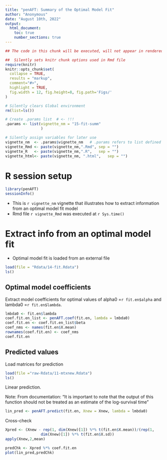 ```yaml
---
title: "penAFT: Summary of the Optimal Model Fit"
author: "Anonymous"
date: "August 10th, 2022"
output: 
  html_document:
    toc: true
    number_sections: true
---
```



```r
## The code in this chunk will be executed, will not appear in rendered .html file

##  Silently sets knitr chunk options used in Rmd file
require(knitr)
knitr::opts_chunk$set(
  collapse = TRUE,
  results = "markup",  
  comment="#>",
  highlight = TRUE,
  fig.width = 12, fig.height=8, fig.path='Figs/'
)

# Silently clears Global environment
rm(list=ls())

# Create .params list  # <- !!! 
.params <- list(vignette_nm = "15-fit-summ"
                ) 

# Silently assign variables for later use
vignette_nm  <- .params$vignette_nm   # .params refers to list defined above
vignette_Rmd <- paste(vignette_nm,".Rmd", sep = "")
vignette_R   <- paste(vignette_nm,".R",   sep = "")
vignette_html<- paste(vignette_nm, ".html",   sep = "")
```

# R session setup


```r
library(penAFT)
sessionInfo()
```

* This is `r vignette_nm` vignette that illustrates how to extract information from an optimal model fit model
* Rmd file `r vignette_Rmd` was executed at `r Sys.time()`

# Extract info from an optimal model fit 

* Optimal model fit is loaded from an external file

```r
load(file = "Rdata/14-fit.Rdata")
ls()
```


## Optimal model coefficients

Extract model coefficients for optimal values of alpha0 =`r fit.en$alpha` and lambda0 =`r fit.en$lambda`.

```r
lmbda0 <- fit.en$lambda
coef.fit.en_list <- penAFT.coef(fit.en, lambda = lmbda0)
coef.fit.en <- coef.fit.en_list$beta
coef_nms <- names(fit.en$X.mean)
rownames(coef.fit.en) <- coef_nms
coef.fit.en
```

## Predicted values 

Load matrices for prediction

```r
load(file ="raw-Rdata/11-mtxnew.Rdata")
ls()
```

Linear prediction.

Note: From documentation: "It is important to note that the output of this function should
not be treated as an estimate of the log-survival time"

```r
lin_pred <- penAFT.predict(fit.en, Xnew = Xnew, lambda = lmbda0)
```

Cross-check

```r
Xpred <- (Xnew - rep(1, dim(Xnew)[1]) %*% t(fit.en$X.mean))/(rep(1, 
                dim(Xnew)[1]) %*% t(fit.en$X.sd))
apply(Xnew,2,mean)                

predChk <- Xpred %*% coef.fit.en
plot(lin_pred,predChk)
```
